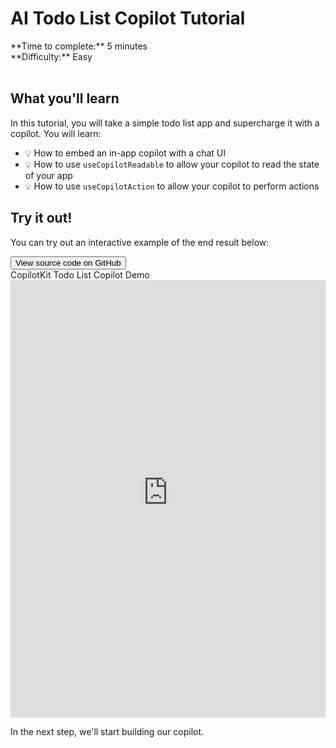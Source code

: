 
# AI Todo List Copilot Tutorial

<div>
  <div>**Time to complete:** 5 minutes</div>
  <div>**Difficulty:** Easy</div>
</div>

<br />

<YouTubeVideo videoId="n1lJyaLam7g" defaultPlaybackRate={1.25} />

## What you'll learn

In this tutorial, you will take a simple todo list app and supercharge it with a copilot. You will learn:

- 💡 How to embed an in-app copilot with a chat UI
- 💡 How to use `useCopilotReadable` to allow your copilot to read the state of your app
- 💡 How to use `useCopilotAction` to allow your copilot to perform actions

## Try it out!

You can try out an interactive example of the end result below:

<Link href="https://github.com/CopilotKit/example-todos-app?ref=docs-tutorial" target="_blank">
  <button className="bg-neutral-800 text-white px-4 py-2 rounded-lg flex items-center gap-2 mt-2 font-medium">
    <FaGithub className="w-4 h-4" />
    <span>View source code on GitHub</span>
  </button>
</Link>

<div className="flex flex-col shadow-lg rounded-lg my-4">
  <div className="bg-neutral-800 h-11 rounded-t-lg flex items-center px-4">
    <div className="flex-1 text-center text-white font-medium">CopilotKit Todo List Copilot Demo</div>
  </div>
  <iframe
    className="rounded-b-lg"
    src="https://example-todos-app-final-git-final-copilot-kit.vercel.app?publicApiKey=ck_pub_68042cff5088605d9c8ee8ead7b09c69"
    width="100%"
    height="700"
    referrerPolicy="strict-origin-when-cross-origin"
    title="CopilotKit Todo List Copilot Demo"
    frameBorder="0"
    allowFullScreen
    ></iframe>
</div>

In the next step, we'll start building our copilot.